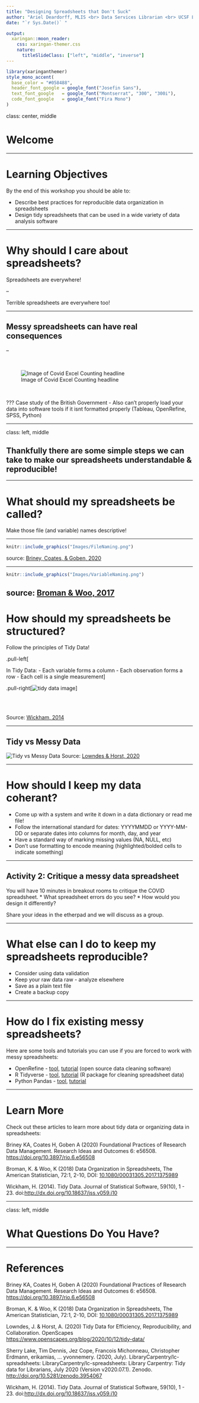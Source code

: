 ```yaml
---
title: "Designing Spreadsheets that Don't Suck" 
author: "Ariel Deardorff, MLIS <br> Data Services Librarian <br> UCSF Library"
date: "`r Sys.Date()` "

output: 
  xaringan::moon_reader:
    css: xaringan-themer.css
    nature:
      titleSlideClass: ["left", "middle", "inverse"]
---
```


```r
library(xaringanthemer)
style_mono_accent(
  base_color = "#058488",
  header_font_google = google_font("Josefin Sans"),
  text_font_google   = google_font("Montserrat", "300", "300i"),
  code_font_google   = google_font("Fira Mono")
)
```

class: center, middle

# Welcome

---

# Learning Objectives 

By the end of this workshop you should be able to:

* Describe best practices for reproducible data organization in spreadsheets
* Design tidy spreadsheets that can be used in a wide variety of data analysis software

---

# Why should I care about spreadsheets?

Spreadsheets are everywhere! 

--

Terrible spreadsheets are everywhere too! 

---

## Messy spreadsheets can have real consequences

--

<br>

![Image of Covid Excel Counting headline](Images/ExcelHeadline.png)

<br>

???
Case study of the British Government 
- Also can't properly load your data into software tools if it isnt formatted properly (Tableau, OpenRefine, SPSS, Python)

---

class: left, middle

## Thankfully there are some simple steps we can take to make our spreadsheets understandable & reproducible!

---

# What should my spreadsheets be called?

Make those file (and variable) names descriptive!

---

```r
knitr::include_graphics("Images/FileNaming.png")
```
source: [Briney, Coates, & Goben, 2020](https://riojournal.com/article/56508/instance/5569704/)

---

```r
knitr::include_graphics("Images/VariableNaming.png")
```

source: [Broman & Woo, 2017](https://www.tandfonline.com/doi/full/10.1080/00031305.2017.1375989)
---

# How should my spreadsheets be structured?

Follow the principles of Tidy Data!

.pull-left[

In Tidy Data:
- Each variable forms a column
- Each observation forms a row
- Each cell is a single measurement]

.pull-right[![tidy data image](Images/TidyDataBasic.png)]

<br>
<br>

Source: [Wickham, 2014](https://www.jstatsoft.org/article/view/v059i10)



---

## Tidy vs Messy Data

![Tidy vs Messy Data](Images/TidyvsMessy.png)
Source: [Lowndes & Horst, 2020](https://docs.google.com/presentation/d/1N7hKepabvl9OrHjvGJWPjUsfzVdB5xzV5AsFndgSwms/edit#slide=id.p)

---

# How should I keep my data coherant?

* Come up with a system and write it down in a data dictionary or read me file!
* Follow the international standard for dates: YYYYMMDD or YYYY-MM-DD or separate dates into columns for month, day, and year
* Have a standard way of marking missing values (NA, NULL, etc) 
* Don't use formatting to encode meaning (highlighted/bolded cells to indicate something)

---

## Activity 2: Critique a messy data spreadsheet

You will have 10 minutes in breakout rooms to critique the COVID spreadsheet.
* What spreadsheet errors do you see?
* How would you design it differently?

Share your ideas in the etherpad and we will discuss as a group.

---

# What else can I do to keep my spreadsheets reproducible?

* Consider using data validation
* Keep your raw data raw - analyze elsewhere
* Save as a plain text file
* Create a backup copy

---

# How do I fix existing messy spreadsheets?
Here are some tools and tutorials you can use if you are forced to work with messy spreadsheets:

* OpenRefine - [tool](https://openrefine.org/), [tutorial](https://arieldeardorff.github.io/OpenRefineWorkshop/index.html) (open source data cleaning software)
* R Tidyverse - [tool](https://www.tidyverse.org/), [tutorial](https://rstudio-conf-2020.github.io/r-for-excel/) (R package for cleaning spreadsheet data)
* Python Pandas - [tool](https://pandas.pydata.org/), [tutorial](https://courses.ucsf.edu/course/view.php?id=5248) 

---

# Learn More

Check out these articles to learn more about tidy data or organizing data in spreadsheets:

Briney KA, Coates H, Goben A (2020) Foundational Practices of Research Data Management. Research Ideas and Outcomes 6: e56508. [https://doi.org/10.3897/rio.6.e56508](https://doi.org/10.3897/rio.6.e56508)

Broman, K. & Woo, K (2018) Data Organization in Spreadsheets, The American Statistician, 72:1, 2-10, DOI: [10.1080/00031305.2017.1375989](https://www.tandfonline.com/doi/full/10.1080/00031305.2017.1375989) 

Wickham, H. (2014). Tidy Data. Journal of Statistical Software, 59(10), 1 - 23. doi:[http://dx.doi.org/10.18637/jss.v059.i10](http://dx.doi.org/10.18637/jss.v059.i10)

---

class: left, middle

# What Questions Do You Have?

---

# References

Briney KA, Coates H, Goben A (2020) Foundational Practices of Research Data Management. Research Ideas and Outcomes 6: e56508. [https://doi.org/10.3897/rio.6.e56508](https://doi.org/10.3897/rio.6.e56508)

Broman, K. & Woo, K (2018) Data Organization in Spreadsheets, The American Statistician, 72:1, 2-10, DOI: [10.1080/00031305.2017.1375989](https://www.tandfonline.com/doi/full/10.1080/00031305.2017.1375989) 

Lowndes, J. & Horst, A. (2020) Tidy Data for Efficiency, Reproducibility, and Collaboration. OpenScapes [https://www.openscapes.org/blog/2020/10/12/tidy-data/](https://www.openscapes.org/blog/2020/10/12/tidy-data/)

Sherry Lake, Tim Dennis, Jez Cope, Francois Michonneau, Christopher Erdmann, erikamias, … yvonnemery. (2020, July). LibraryCarpentry/lc-spreadsheets: LibraryCarpentry/lc-spreadsheets: Library Carpentry: Tidy data for Librarians, July 2020 (Version v2020.07.1). Zenodo. [http://doi.org/10.5281/zenodo.3954067](http://doi.org/10.5281/zenodo.3954067)

Wickham, H. (2014). Tidy Data. Journal of Statistical Software, 59(10), 1 - 23. doi:[http://dx.doi.org/10.18637/jss.v059.i10](http://dx.doi.org/10.18637/jss.v059.i10)

